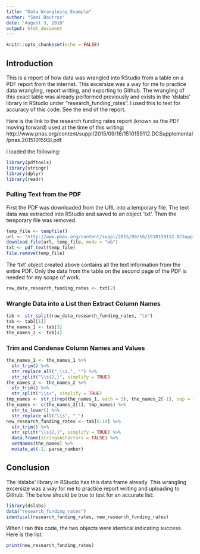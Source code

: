 ---
title: "Data Wrangleing Example"
author: "Sami Boutros"
date: "August 3, 2018"
output: html_document
---

```{r setup, include=FALSE}
knitr::opts_chunk$set(echo = FALSE)
```

## Introduction

This is a report of how data was wrangled into RStudio from a table on a PDF report from the internet. This excersize was a way for me to practice data wrangling, report writing, and exporting to Github.  The wrangling of this exact table was already performed previously and exists in the 'dslabs' library in RStudio under "research_funding_rates".  I used this to test for accuracy of this code.  See the end of the report.

Here is the link to the research funding rates report (known as the PDF moving forward) used at the time of this writing: http://www.pnas.org/content/suppl/2015/09/16/1510159112.DCSupplemental/pnas.201510159SI.pdf.

I loaded the following:

```{r loading-libs, message=FALSE, warning=FALSE, error=FALSE}
library(pdftools)
library(stringr)
library(dplyr)
library(readr)
```

### Pulling Text from the PDF

First the PDF was downloaded from the URL into a temporary file.  The text data was extracted into RStudio and saved to an object 'txt'.  Then the temporary file was removed.

```{r , warning=FALSE, error=FALSE, message=FALSE}
temp_file <- tempfile()
url <- "http://www.pnas.org/content/suppl/2015/09/16/1510159112.DCSupplemental/pnas.201510159SI.pdf"
download.file(url, temp_file, mode = "wb")
txt <- pdf_text(temp_file)
file.remove(temp_file)
```

The 'txt' object created above contains all the text information from the entire PDF.  Only the data from the table on the second page of the PDF is needed for my scope of work.  

```{r raw-data, message=FALSE, warning=FALSE, error=FALSE}
raw_data_research_funding_rates <- txt[2]
```

### Wrangle Data into a List then Extract Column Names

```{r list-extract, message=FALSE, warning=FALSE, error=FALSE}
tab <- str_split(raw_data_research_funding_rates, "\n")
tab <- tab[[1]]
the_names_1 <- tab[3]
the_names_2 <- tab[4]
```

### Trim and Condense Column Names and Values

```{r trim-condense, message=FALSE, warning=FALSE, error=FALSE, tidy=TRUE}
the_names_1 <- the_names_1 %>%
  str_trim() %>%
  str_replace_all(",\\s.", "") %>%
  str_split("\\s{2,}", simplify = TRUE)
the_names_2 <- the_names_2 %>%
  str_trim() %>%
  str_split("\\s+", simplify = TRUE)
tmp_names <- str_c(rep(the_names_1, each = 3), the_names_2[-1], sep = "_")
the_names <- c(the_names_2[1], tmp_names) %>%
  str_to_lower() %>%
  str_replace_all("\\s", "_")
new_research_funding_rates <- tab[6:14] %>%
  str_trim() %>%
  str_split("\\s{2,}", simplify = TRUE) %>%
  data.frame(stringsAsFactors = FALSE) %>%
  setNames(the_names) %>%
  mutate_at(-1, parse_number)
```

## Conclusion

The 'dslabs' library in RStudio has this data frame already.  This wrangling excersize was a way for me to practice report writing and uploading to Github.  The below should be true to test for an accurate list:

```{r test-check, message=FALSE, warning=FALSE, error=FALSE}
library(dslabs)
data("research_funding_rates")
identical(research_funding_rates, new_research_funding_rates)
```

When I ran this code, the two objects were identical indicating success. Here is the list:


```{r print object, message=TRUE, warning=FALSE, error=FALSE}
print(new_research_funding_rates)
```
